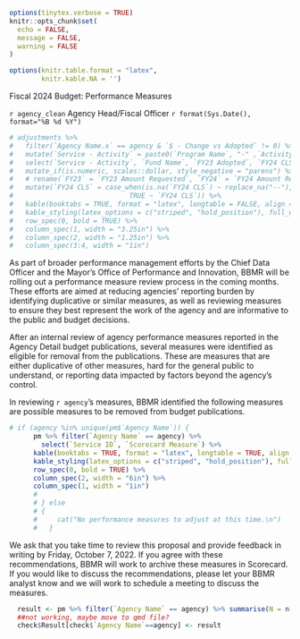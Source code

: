 ```r
options(tinytex.verbose = TRUE)
knitr::opts_chunk$set(
  echo = FALSE,
  message = FALSE,
  warning = FALSE
)

options(knitr.table.format = "latex",
        knitr.kable.NA = '')

```

\hfill \break

\hfill \break

\hfill Fiscal 2024 Budget: Performance Measures \hfill \hfill \hfill \break

\hfill `r agency_clean` Agency Head/Fiscal Officer \hfill `r format(Sys.Date(), format="%B %d %Y")`

<!-- \hfill \break -->

<!-- ### FY24 Budget Adjustments -->

<!-- On behalf of Deputy Director of Finance, Robert Cenname, and Budget Director, Laura Larsen, your adjustment figures for Fiscal 2024 are listed below.  -->

<!-- Your BBMR analyst is available for any questions or support. Please work with your analyst regarding any additional changes needed to your current line item budgets in BPFS, including all Funds. -->

```r
# adjustments %>% 
#   filter(`Agency Name.x` == agency & `$ - Change vs Adopted` != 0) %>%
#   mutate(`Service - Activity` = paste0(`Program Name`, "-" ,`Activity Name`)) %>%
#   select(`Service - Activity`, `Fund Name`, `FY23 Adopted`, `FY24 CLS`) %>%
#   mutate_if(is.numeric, scales::dollar, style_negative = "parens") %>%
#   # rename(`FY23` = `FY23 Amount Requested`, `FY24` = `FY24 Amount Requested`) %>%
#   mutate(`FY24 CLS` = case_when(is.na(`FY24 CLS`) ~ replace_na("--"),
#                             TRUE ~ `FY24 CLS`)) %>%
#   kable(booktabs = TRUE, format = "latex", longtable = FALSE, align = c("l", "l","r", "r")) %>%
#   kable_styling(latex_options = c("striped", "hold_position"), full_width = TRUE, position = "center") %>%
#   row_spec(0, bold = TRUE) %>%
#   column_spec(1, width = "3.25in") %>%
#   column_spec(2, width = "1.25in") %>%
#   column_spec(3:4, width = "1in")
```

As part of broader performance management efforts by the Chief Data Officer and the Mayor’s Office of Performance and Innovation, BBMR will be rolling out a performance measure review process in the coming months. These efforts are aimed at reducing agencies’ reporting burden by identifying duplicative or similar measures, as well as reviewing measures to ensure they best represent the work of the agency and are informative to the public and budget decisions.

After an internal review of agency performance measures reported in the Agency Detail budget publications, several measures were identified as eligible for removal from the publications. These are measures that are either duplicative of other measures, hard for the general public to understand, or reporting data impacted by factors beyond the agency’s control.

In reviewing `r agency`’s measures, BBMR identified the following measures are possible measures to be removed from budget publications.

```r

# if (agency %in% unique(pm$`Agency Name`)) {
      pm %>% filter(`Agency Name` == agency) %>% 
        select(`Service ID`, `Scorecard Measure`) %>%
      kable(booktabs = TRUE, format = "latex", longtable = TRUE, align = c("l", "l")) %>%
      kable_styling(latex_options = c("striped", "hold_position"), full_width = TRUE, position = "center") %>%
      row_spec(0, bold = TRUE) %>%
      column_spec(2, width = "6in") %>%
      column_spec(1, width = "1in")
      # 
      # } else 
      # {
      #     cat("No performance measures to adjust at this time.\n")
      #   }


```

We ask that you take time to review this proposal and provide feedback in writing by Friday, October 7, 2022. If you agree with these recommendations, BBMR will work to archive these measures in Scorecard. If you would like to discuss the recommendations, please let your BBMR analyst know and we will work to schedule a meeting to discuss the measures.

```r

  result <- pm %>% filter(`Agency Name` == agency) %>% summarise(N = n())
  ##not working, maybe move to qmd file?
  check$Result[check$`Agency Name`==agency] <- result

```

<!-- \backgroundsetup{contents={}} -->